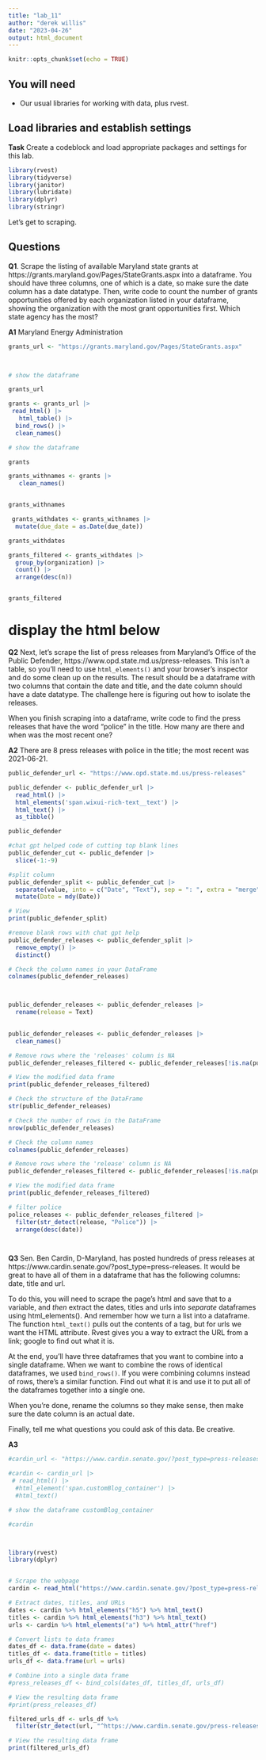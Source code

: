 ```yaml
---
title: "lab_11"
author: "derek willis"
date: "2023-04-26"
output: html_document
---
```


```r
knitr::opts_chunk$set(echo = TRUE)
```

## You will need

* Our usual libraries for working with data, plus rvest.


## Load libraries and establish settings

**Task** Create a codeblock and load appropriate packages and settings for this lab.

```r

library(rvest)
library(tidyverse)
library(janitor)
library(lubridate)
library(dplyr)
library(stringr)
```


Let's get to scraping.

## Questions

**Q1**. Scrape the listing of available Maryland state grants at https://grants.maryland.gov/Pages/StateGrants.aspx into a dataframe. You should have three columns, one of which is a date, so make sure the date column has a date datatype. Then, write code to count the number of grants opportunities offered by each organization listed in your dataframe, showing the organization with the most grant opportunities first. Which state agency has the most?

**A1** Maryland Energy Administration

```r

grants_url <- "https://grants.maryland.gov/Pages/StateGrants.aspx" 
   


# show the dataframe

grants_url
```

```r

grants <- grants_url |>
 read_html() |>
   html_table() |>
  bind_rows() |>
  clean_names()

# show the dataframe

grants
```


```r
grants_withnames <- grants |>
   clean_names() 


grants_withnames
```

```r
 grants_withdates <- grants_withnames |>
  mutate(due_date = as.Date(due_date))

grants_withdates


```

```r
grants_filtered <- grants_withdates |>
  group_by(organization) |>
  count() |>
  arrange(desc(n))


grants_filtered
```


# display the html below



**Q2** Next, let's scrape the list of press releases from Maryland's Office of the Public Defender, https://www.opd.state.md.us/press-releases. This isn't a table, so you'll need to use `html_elements()` and your browser's inspector and do some clean up on the results. The result should be a dataframe with two columns that contain the date and title, and the date column should have a date datatype. The challenge here is figuring out how to isolate the releases.

When you finish scraping into a dataframe, write code to find the press releases that have the word "police" in the title. How many are there and when was the most recent one?

**A2** There are 8 press releases with police in the title; the most recent was 2021-06-21.

```r
public_defender_url <- "https://www.opd.state.md.us/press-releases"

public_defender <- public_defender_url |>
  read_html() |>
  html_elements('span.wixui-rich-text__text') |>
  html_text() |>
  as_tibble()

public_defender


```
```r
#chat gpt helped code of cutting top blank lines
public_defender_cut <- public_defender |>
  slice(-1:-9)

#split column 
public_defender_split <- public_defender_cut |> 
  separate(value, into = c("Date", "Text"), sep = ": ", extra = "merge") |>
  mutate(Date = mdy(Date)) 

# View 
print(public_defender_split)

```
```r
#remove blank rows with chat gpt help
public_defender_releases <- public_defender_split |>
  remove_empty() |>
  distinct()
```

```r
# Check the column names in your DataFrame
colnames(public_defender_releases)



public_defender_releases <- public_defender_releases |> 
  rename(release = Text) 
  

```


```r
public_defender_releases <- public_defender_releases |>
  clean_names()
```


```r
# Remove rows where the 'releases' column is NA
public_defender_releases_filtered <- public_defender_releases[!is.na(public_defender_releases$releases), ]

# View the modified data frame
print(public_defender_releases_filtered)


```
```r
# Check the structure of the DataFrame
str(public_defender_releases)

# Check the number of rows in the DataFrame
nrow(public_defender_releases)

# Check the column names
colnames(public_defender_releases)

```
```r
# Remove rows where the 'release' column is NA
public_defender_releases_filtered <- public_defender_releases[!is.na(public_defender_releases$release), ]

# View the modified data frame
print(public_defender_releases_filtered)

```

```r


# filter police
police_releases <- public_defender_releases_filtered |>
  filter(str_detect(release, "Police")) |>
  arrange(desc(date))




```


**Q3** Sen. Ben Cardin, D-Maryland, has posted hundreds of press releases at https://www.cardin.senate.gov/?post_type=press-releases. It would be great to have all of them in a dataframe that has the following columns: date, title and url.

To do this, you will need to scrape the page's html and save that to a variable, and _then_ extract the dates, titles and urls into _separate_ dataframes using html_elements(). And remember how we turn a list into a dataframe. The function `html_text()` pulls out the contents of a tag, but for urls we want the HTML attribute. Rvest gives you a way to extract the URL from a link; google to find out what it is.

At the end, you'll have three dataframes that you want to combine into a single dataframe. When we want to combine the rows of identical dataframes, we used `bind_rows()`. If you were combining columns instead of rows, there's a similar function. Find out what it is and use it to put all of the dataframes together into a single one.

When you're done, rename the columns so they make sense, then make sure the date column is an actual date.

Finally, tell me what questions you could ask of this data. Be creative.

**A3** 

```r
#cardin_url <- "https://www.cardin.senate.gov/?post_type=press-releases" 

#cardin <- cardin_url |>
 # read_html() |>
  #html_element('span.customBlog_container') |> 
  #html_text()

# show the dataframe customBlog_container

#cardin



library(rvest)
library(dplyr)


# Scrape the webpage
cardin <- read_html("https://www.cardin.senate.gov/?post_type=press-releases")

# Extract dates, titles, and URLs
dates <- cardin %>% html_elements("h5") %>% html_text()
titles <- cardin %>% html_elements("h3") %>% html_text()
urls <- cardin %>% html_elements("a") %>% html_attr("href")

# Convert lists to data frames
dates_df <- data.frame(date = dates)
titles_df <- data.frame(title = titles)
urls_df <- data.frame(url = urls)

# Combine into a single data frame
#press_releases_df <- bind_cols(dates_df, titles_df, urls_df)

# View the resulting data frame
#print(press_releases_df)


```
```r
filtered_urls_df <- urls_df %>% 
  filter(str_detect(url, "^https://www.cardin.senate.gov/press-releases"))

# View the resulting data frame
print(filtered_urls_df)
```

